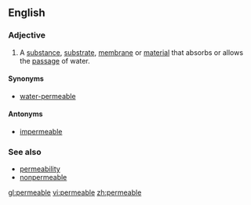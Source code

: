 ==English==

===Adjective===
{{en-adj}}

# A [[substance]], [[substrate]], [[membrane]] or [[material]] that absorbs or allows the [[passage]] of water.

====Synonyms====
*[[water-permeable]]

====Antonyms====
*[[impermeable]]

===See also===
*[[permeability]]
*[[nonpermeable]]

[[gl:permeable]]
[[vi:permeable]]
[[zh:permeable]]